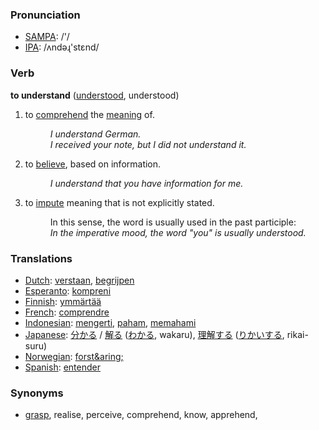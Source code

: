=== Pronunciation ===
*[[w:SAMPA|SAMPA]]: /'/
*[[w:IPA|IPA]]: /ʌndəɻ'stεnd/

=== Verb ===

'''to understand''' ([[understood]], understood)

# to [[comprehend]] the [[meaning]] of.
#: ''I understand German.''
#: ''I received your note, but I did not understand it.''
# to [[believe]], based on information.
#: ''I understand that you have information for me.''
# to [[impute]] meaning that is not explicitly stated.
#: In this sense, the word is usually used in the past participle:
#: ''In the imperative mood, the word "you" is usually understood.''

=== Translations ===
*[[Dutch]]: [[verstaan]], [[begrijpen]]
*[[Esperanto]]: [[kompreni]]
*[[Finnish]]: [[ymmärtää]]
*[[French]]: [[comprendre]]
*[[Indonesian]]: [[mengerti]], [[paham]], [[paham|memahami]]
*[[Japanese]]: [[分かる]] / [[解る]] ([[わかる]], wakaru), [[理解]]する ([[りかい]]する, rikai-suru)
*[[Norwegian]]: [[forst&aring;]]
*[[Spanish]]: [[entender]]

=== Synonyms ===
*[[grasp]], realise, perceive, comprehend, know, apprehend,